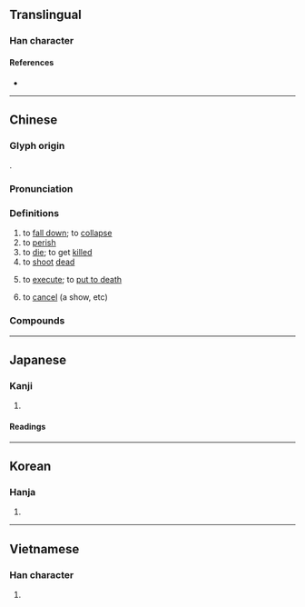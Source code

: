 {{also|毙}}
{{character info/new}}
==Translingual==

===Han character===
{{Han char|rn=66|rad=攴|as=14|sn=18|four=98211|canj=FKMNP|ids=⿱敝死}}

====References====
* {{Han ref|kx=0476.090|dkj=13417|dj=0831.080|hdz=21478.050|uh=6583|ud=25987|bh=C0C5|bd=49349}}

----

==Chinese==
{{zh-forms|s=毙}}

===Glyph origin===
{{Han etym}}
{{Han compound|敝|死|c1=p|c2=s|t2=death|ls=psc}}.

===Pronunciation===
{{zh-pron
|m=bì
|c=bai6
|h=pfs=
|md=
|mn=qz,tw,xm:pē/zz:pī/tw,xm:pè
|mn_note=pè - vernacular (俗)
|w=
|mc=y
|oc=y
|cat=v
}}

===Definitions===
{{zh-hanzi}}

# to [[fall down]]; to [[collapse]]
# to [[perish]]
# to [[die]]; to get [[killed]]
# to [[shoot]] [[dead]]
# {{lb|zh|colloquial}} to [[execute]]; to [[put to death]]
# to [[cancel]] (a show, etc)

===Compounds===
{{zh-der|槍斃|擊斃|斃命|倒斃|勒斃|待斃|暴斃|束手就斃|斃傷|瘐斃|路斃|酷斃|自斃|射斃|束手待斃|坐以待斃|安坐待斃|坐而待斃|斂手待斃|作法自斃|多行不義必自斃|為法自斃}}

----

==Japanese==

===Kanji===
{{ja-kanji|grade=|rs=攴14}}

# {{defn|lang=ja|sort=攴14}}

====Readings====
{{ja-readings
|goon=べ
|kanon=へい
|kun=たお-れる, たお-す
}}

----

==Korean==

===Hanja===
{{ko-hanja|hangeul=폐|eumhun=|rv=pye|mr=p'ye|y=phyey}}

# {{defn|lang=ko|sort=攴14}}

----

==Vietnamese==

===Han character===
{{vi-hantu|[[tệ]], [[tễ]]|rs=攴14}}

# {{defn|lang=vi|sort=攴14}}